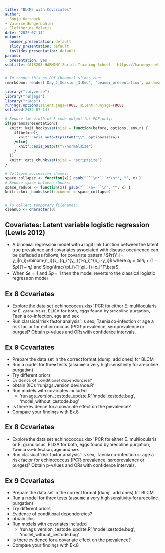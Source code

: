 ```yaml
---
title: "BLCMs with Covariates"
author:
- Sonja Hartnack
- Valerie Hungerbühler
- Eleftherios Meletis
date: '2022-07-14'
output:
  beamer_presentation: default
  slidy_presentation: default
  ioslides_presentation: default
params:
  presentation: yes
subtitle: CA18208 HARMONY Zurich Training School - https://harmony-net.eu/
---
```


```r
# To render this as PDF (beamer) slides run:
rmarkdown::render('Day_2_Session_3.Rmd', 'beamer_presentation', params=list(presentation=TRUE))
```

```r
library("tidyverse")
library("runjags")
library("rjags")
runjags.options(silent.jags=TRUE, silent.runjags=TRUE)
set.seed(2022-07-14)

# Reduce the width of R code output for PDF only:
if(params$presentation){
  knitr::knit_hooks$set(size = function(before, options, envir) {
    if(before){
      knitr::asis_output(paste0("\\", options$size))
    }else{
      knitr::asis_output("\\normalsize")
    }
  })
  knitr::opts_chunk$set(size = "scriptsize")
}

# Collapse successive chunks:
space_collapse <- function(x){ gsub("```\n*```r*\n*", "", x) }
# Reduce space between chunks:
space_reduce <- function(x){ gsub("```\n+```\n", "", x) }
knitr::knit_hooks$set(document = space_collapse)


# To collect temporary filenames:
cleanup <- character(0)
```


## Covariates: Latent variable logistic regression (Lewis 2012)
- A binomial regression model with a logit link function between the latent true prevalence and covariates associated with disease occurrence can be definded as follows, for covariate pattern $i$
$Pr(Y_i= y_i|n_i)=\binom{n_i}{k_i}q_i^{y_i}(1-q_i)^{n_i-y_i}$
where $q_i=Se\pi_i+(1-Sp)(1-\pi_i)$ and $log(\frac{\pi_i}{1-\pi_i})=x_i^T\beta$
- When $Se=1$ and $Sp=1$ then the model
reverts to the classical logistic regression model

## Ex 8 Covariates 
- Explore the data set 'echinococcus.xlsx'
    PCR for either E. multilocularis or E. granulosus, ELISA for both, eggs found by arecoline purgation, Taenia co-infection, age and sex 
- Run classical 'risk factor analysis': is sex, Taenia co-infection or age a risk factor for echinococcus (PCR-prevalence, seroprevalence or purges)? Obtain p-values and ORs with confidence intervals. 


## Ex 9 Covariates 
- Prepare the data set in the correct format (dump, add ones) for BLCM
- Run a model for three tests (assume a very high sensitivity for arecoline purgation)
- Try different priors
- Evidence of conditional dependencies?
- obtain DICs
  'runjags.version.deviance.R'
- Run models with covariates included 
    - 'runjags_version_cestode_update.R','model.cestode.bug', 'model_without_cestode.bug'
- Is there evidence for a covariate effect on the prevalence?
- Compare your findings with Ex.8

## Ex 8 Covariates 
- Explore the data set 'echinococcus.xlsx'
    PCR for either E. multilocularis or E. granulosus, ELISA for both, eggs found by arecoline purgation, Taenia co-infection, age and sex 
- Run classical 'risk factor analysis': is sex, Taenia co-infection or age a risk factor for echinococcus (PCR-prevalence, seroprevalence or purges)? Obtain p-values and ORs with confidence intervals. 


## Ex 9 Covariates 
- Prepare the data set in the correct format (dump, add ones) for BLCM
- Run a model for three tests (assume a very high sensitivity for arecoline purgation)
- Try different priors
- Evidence of conditional dependencies?
- obtain dics
- Run models with covariates included 
    - 'runjags_version_cestode_update.R','model.cestode.bug', 'model_without_cestode.bug'
- Is there evidence for a covariate effect on the prevalence?
- Compare your findings with Ex.8


